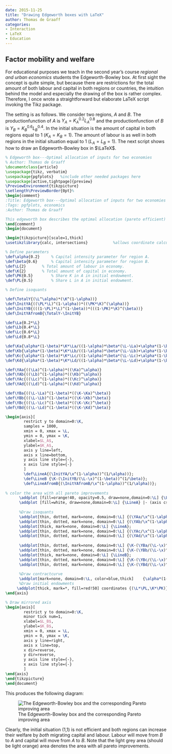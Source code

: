 ```yaml
---
date: 2015-11-25
title: "Drawing Edgeworth boxes with LaTeX"
author: Thomas de Graaff
categories:
- Interaction
- LaTeX
- Education
---
```


## Factor mobility and welfare

For educational purposes we teach in the second year's course *regional and urban economics* students the Edgeworth-Bowley box. At first sight the concept is quite simple, but because there are restrictions for the total amount of both labour and capital in both regions or countries, the intuition behind the model  and especially the drawing of the box is rather complex. Therefore, I once wrote a straightforward but elaborate LaTeX script invoking the Tikz package. 

The setting is as follows. We consider two regions, $A$ and $B$. The productionfunction of $A$ is $Y_A = K_A^{0.2}L_A^{0.8}$ and the productionfunction of $B$ is $Y_B = K_B^{0.6}L_B^{0.4}$. In the initial situation is the amount of capital in both regions equal to 1 ($K_A = K_B = 1$). The amount of labour is as well in both regions in the initial situation equal to 1 ($L_A = L_B = 1$). The next script shows how to draw an Edgeworth-Bowley box in $\LaTeX$.

```tex
% Edgeworth box---Optimal allocation of inputs for two economies
% Author: Thomas de Graaff
\documentclass{article} 
\usepackage{tikz, verbatim}
\usepackage{pgfplots}   %include other needed packages here    
\usepackage[active,tightpage]{preview}
\PreviewEnvironment{tikzpicture}
\setlength\PreviewBorder{0pt}%
\begin{comment}
:Title: Edgeworth box---Optimal allocation of inputs for two economies
:Tags: pgfplots, economics
:Author: Thomas de Graaff

This edgeworth box describes the optimal allocation (pareto efficient) of inputs for the Cobb-Douglas production functions of two countries/regions (A and B). In addition, it shows the initial endowments of inputs and the resulting area of patero improvements. Parameters that can be changes: capital intensity parameter region A/B, total amount of labour and capital in A and B, and initial endowment K and L in A.
\end{comment}
\begin{document}   

\begin{tikzpicture}[scale=1,thick]
\usetikzlibrary{calc, intersections}	       %allows coordinate calculations.

% Define parameters
\def\alpha{0.2}		% Capital intensity parameter for region A.
\def\beta{0.6}		% Capital intensity parameter for region B.
\def\L{2}		% Total amount of labour in economy.
\def\K{2}  		% Total amount of capital in economy.
\def\PK{0.5}		% Share K in A in initial endowment.
\def\PL{0.5}		% Share L in A in initial endowment.

% Define isoquants

\def\TotalY{(\L^\alpha)*(\K^(1-\alpha))}
\def\InitYA{((\PL*\L)^(1-\alpha))*((\PK*\K)^(\alpha))}		
\def\InitYB{(((1-\PL)*\L)^(1-\beta))*(((1-\PK)*\K)^(\beta))}
\def\InitYAfromB{\TotalY-\InitYB}	

\def\La{0.2*\L}
\def\Lb{0.4*\L}
\def\Lc{0.6*\L}
\def\Ld{0.8*\L}

\def\Ka{\alpha*(1-\beta)*\K*\La/((1-\alpha)*\beta*(\L-\La)+\alpha*(1-\beta)*\La)}
\def\Kb{\alpha*(1-\beta)*\K*\Lb/((1-\alpha)*\beta*(\L-\Lb)+\alpha*(1-\beta)*\Lb)}
\def\Kc{\alpha*(1-\beta)*\K*\Lc/((1-\alpha)*\beta*(\L-\Lc)+\alpha*(1-\beta)*\Lc)}
\def\Kd{\alpha*(1-\beta)*\K*\Ld/((1-\alpha)*\beta*(\L-\Ld)+\alpha*(1-\beta)*\Ld)}

\def\YAa{((\La)^(1-\alpha)*((\Ka)^\alpha)}
\def\YAb{((\Lb)^(1-\alpha)*((\Kb)^\alpha)}
\def\YAc{((\Lc)^(1-\alpha)*((\Kc)^\alpha)}
\def\YAd{((\Ld)^(1-\alpha)*((\Kd)^\alpha)}

\def\YBa{((\L-\La)^(1-\beta)*((\K-\Ka)^\beta)}
\def\YBb{((\L-\Lb)^(1-\beta)*((\K-\Kb)^\beta)}
\def\YBc{((\L-\Lc)^(1-\beta)*((\K-\Kc)^\beta)}
\def\YBd{((\L-\Ld)^(1-\beta)*((\K-\Kd)^\beta)}

\begin{axis}[
        restrict y to domain=0:\K,
        samples = 1000,     		
        xmin = 0, xmax = \L,
        ymin = 0, ymax = \K,
		xlabel=$L_A$,
		ylabel=$K_A$,
		axis y line=left,
        axis x line=bottom,
        y axis line style={-}, 
		x axis line style={-}
		]
		\def\LineA{(\InitYA/\x^(1-\alpha))^(1/\alpha))};
		\def\LineB {\K-(\InitYB/(\L-\x)^(1-\beta))^(1/\beta)};
		\def\LineAfromB{(\InitYAfromB/\x^(1-\alpha))^(1/\alpha))};
			
% color the area with all pareto improvements			
      \addplot [fill=orange!40, opacity=0.5, draw=none,domain=0:\L] {\LineB} \closedcycle;
      \addplot [fill=white, draw=none,domain=0:\L] {\LineA} |- (axis cs:0,0) -- (axis cs:0,\K)--cycle; 
      			
	  %Draw isoquants
      \addplot[thin, dotted, mark=none, domain=0:\L] {(\YAa/\x^(1-\alpha))^(1/\alpha)};
      \addplot[thin, dotted, mark=none, domain=0:\L] {(\YAb/\x^(1-\alpha))^(1/\alpha)};
      \addplot[thick, mark=none, domain=0:\L] {\LineA};     
      \addplot[thin, dotted, mark=none, domain=0:\L] {(\YAc/\x^(1-\alpha))^(1/\alpha)};
      \addplot[thin, dotted, mark=none, domain=0:\L] {(\YAd/\x^(1-\alpha))^(1/\alpha)};
   
      \addplot[thin, dotted, mark=none, domain=0:\L] {\K-(\YBa/(\L-\x)^(1-\beta))^(1/\beta)};
      \addplot[thin, dotted, mark=none, domain=0:\L] {\K-(\YBb/(\L-\x)^(1-\beta))^(1/\beta)};
      \addplot[thick, mark=none, domain=0:\L] {\LineB};
      \addplot[thin, dotted, mark=none, domain=0:\L] {\K-(\YBc/(\L-\x)^(1-\beta))^(1/\beta)};
      \addplot[thin, dotted, mark=none, domain=0:\L] {\K-(\YBd/(\L-\x)^(1-\beta))^(1/\beta)};
      
	  %Draw contractcurve
	  \addplot[mark=none, domain=0:\L, color=blue,thick]	{\alpha*(1-\beta)*\K*\x/((1-\alpha)*\beta*(\L-\x)+\alpha*(1-\beta)*\x)};
	  %Draw initial endowments
	 \addplot[thick, mark=*, fill=red!50] coordinates {(\L*\PL,\K*\PK)};
\end{axis}

% Draw mirrored axis
\begin{axis}[
        restrict y to domain=0:\K,
        minor tick num=1,
		xlabel=$L_B$,
		ylabel=$K_B$,
        xmin = 0, xmax = \L,
        ymin = 0, ymax = \K,
        axis y line=right, 
        axis x line=top,
        x dir=reverse,
        y dir=reverse,
        y axis line style={-}, 
		x axis line style={-}
		]
\end{axis}
\end{tikzpicture}
\end{document} 
```

This produces the following diagram:

![The Edgeworth-Bowley box and the corresponding Pareto improving area](featured.png)

Clearly, the initial situation (1,1) is not efficient and both regions
can increase their welfare by *both* migrating capital and
labour. Labour will move from $B$ to $A$ and capital will move from
$A$ to $B$. Note that the light grey area (should be light orange) area
denotes the area with all pareto improvements. 
